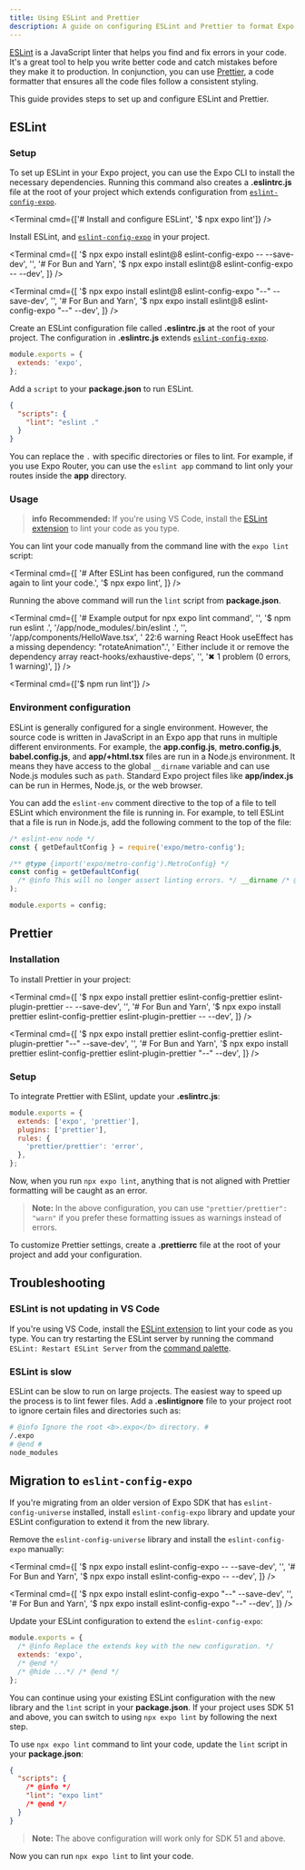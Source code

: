```yaml
---
title: Using ESLint and Prettier
description: A guide on configuring ESLint and Prettier to format Expo apps.
---
```



<TabsGroup>

[ESLint](https://eslint.org/) is a JavaScript linter that helps you find and fix errors in your code. It's a great tool to help you write better code and catch mistakes before they make it to production. In conjunction, you can use [Prettier](https://prettier.io/docs/en/), a code formatter that ensures all the code files follow a consistent styling.

This guide provides steps to set up and configure ESLint and Prettier.

## ESLint

### Setup

To set up ESLint in your Expo project, you can use the Expo CLI to install the necessary dependencies. Running this command also creates a **.eslintrc.js** file at the root of your project which extends configuration from [`eslint-config-expo`](https://github.com/expo/expo/tree/main/packages/eslint-config-expo).

<Terminal cmd={['# Install and configure ESLint', '$ npx expo lint']} />

<Collapsible summary="Setup instructions for SDK 50 and below">

<Step label="1">

Install ESLint, and [`eslint-config-expo`](https://github.com/expo/expo/tree/main/packages/eslint-config-expo) in your project.

<Tabs>

<Tab label="macOS/Linux">

<Terminal
  cmd={[
    '$ npx expo install eslint@8 eslint-config-expo -- --save-dev',
    '',
    '# For Bun and Yarn',
    '$ npx expo install eslint@8 eslint-config-expo -- --dev',
  ]}
/>

</Tab>

<Tab label="Windows">

<Terminal
  cmd={[
    '$ npx expo install eslint@8 eslint-config-expo "--" --save-dev',
    '',
    '# For Bun and Yarn',
    '$ npx expo install eslint@8 eslint-config-expo "--" --dev',
  ]}
/>

</Tab>

</Tabs>

</Step>

<Step label="2">

Create an ESLint configuration file called **.eslintrc.js** at the root of your project. The configuration in **.eslintrc.js** extends [`eslint-config-expo`](https://github.com/expo/expo/tree/main/packages/eslint-config-expo).

```js .eslintrc.js
module.exports = {
  extends: 'expo',
};
```

</Step>

<Step label="3">

Add a `script` to your **package.json** to run ESLint.

```json package.json
{
  "scripts": {
    "lint": "eslint ."
  }
}
```

You can replace the `.` with specific directories or files to lint. For example, if you use Expo Router, you can use the `eslint app` command to lint only your routes inside the **app** directory.

</Step>

</Collapsible>

### Usage

> **info** **Recommended:** If you're using VS Code, install the [ESLint extension](https://marketplace.visualstudio.com/items?itemName=dbaeumer.vscode-eslint) to lint your code as you type.

You can lint your code manually from the command line with the `expo lint` script:

<Tabs>

<Tab label="For SDK 51 and above">

<Terminal
  cmd={[
    '# After ESLint has been configured, run the command again to lint your code.',
    '$ npx expo lint',
  ]}
/>

Running the above command will run the `lint` script from **package.json**.

<Terminal
  cmd={[
    '# Example output for npx expo lint command',
    '',
    '$ npm run eslint .',
    '/app/node_modules/.bin/eslint .',
    '',
    '/app/components/HelloWave.tsx',
    '  22:6 warning React Hook useEffect has a missing dependency: "rotateAnimation".',
    '       Either include it or remove the dependency array react-hooks/exhaustive-deps',
    '',
    '✖ 1 problem (0 errors, 1 warning)',
  ]}
/>

</Tab>

<Tab label="For SDK 50 and below">

<Terminal cmd={['$ npm run lint']} />

</Tab>

</Tabs>

### Environment configuration

ESLint is generally configured for a single environment. However, the source code is written in JavaScript in an Expo app that runs in multiple different environments. For example, the **app.config.js**, **metro.config.js**, **babel.config.js**, and **app/+html.tsx** files are run in a Node.js environment. It means they have access to the global `__dirname` variable and can use Node.js modules such as `path`. Standard Expo project files like **app/index.js** can be run in Hermes, Node.js, or the web browser.

You can add the `eslint-env` comment directive to the top of a file to tell ESLint which environment the file is running in. For example, to tell ESLint that a file is run in Node.js, add the following comment to the top of the file:

```js metro.config.js
/* eslint-env node */
const { getDefaultConfig } = require('expo/metro-config');

/** @type {import('expo/metro-config').MetroConfig} */
const config = getDefaultConfig(
  /* @info This will no longer assert linting errors. */ __dirname /* @end */
);

module.exports = config;
```

## Prettier

### Installation

To install Prettier in your project:

<Tabs>

<Tab label="macOS/Linux">

<Terminal
  cmd={[
    '$ npx expo install prettier eslint-config-prettier eslint-plugin-prettier -- --save-dev',
    '',
    '# For Bun and Yarn',
    '$ npx expo install prettier eslint-config-prettier eslint-plugin-prettier -- --dev',
  ]}
/>

</Tab>

<Tab label="Windows">

<Terminal
  cmd={[
    '$ npx expo install prettier eslint-config-prettier eslint-plugin-prettier "--" --save-dev',
    '',
    '# For Bun and Yarn',
    '$ npx expo install prettier eslint-config-prettier eslint-plugin-prettier "--" --dev',
  ]}
/>

</Tab>

</Tabs>

### Setup

To integrate Prettier with ESlint, update your **.eslintrc.js**:

```js .eslintrc.js
module.exports = {
  extends: ['expo', 'prettier'],
  plugins: ['prettier'],
  rules: {
    'prettier/prettier': 'error',
  },
};
```

Now, when you run `npx expo lint`, anything that is not aligned with Prettier formatting will be caught as an error.

> **Note:** In the above configuration, you can use `"prettier/prettier": "warn"` if you prefer these formatting issues as warnings instead of errors.

To customize Prettier settings, create a **.prettierrc** file at the root of your project and add your configuration.

<BoxLink
  title="Custom Prettier configuration"
  description="Learn more about customizing Prettier configuration."
  href="https://github.com/expo/expo/tree/main/packages/eslint-config-universe#customizing-prettier"
/>

## Troubleshooting

### ESLint is not updating in VS Code

If you're using VS Code, install the [ESLint extension](https://marketplace.visualstudio.com/items?itemName=dbaeumer.vscode-eslint) to lint your code as you type. You can try restarting the ESLint server by running the command `ESLint: Restart ESLint Server` from the [command palette](https://code.visualstudio.com/docs/getstarted/userinterface#_command-palette).

### ESLint is slow

ESLint can be slow to run on large projects. The easiest way to speed up the process is to lint fewer files. Add a **.eslintignore** file to your project root to ignore certain files and directories such as:

```sh .eslintignore
# @info Ignore the root <b>.expo</b> directory. #
/.expo
# @end #
node_modules
```

## Migration to `eslint-config-expo`

If you're migrating from an older version of Expo SDK that has `eslint-config-universe` installed, install `eslint-config-expo` library and update your ESLint configuration to extend it from the new library.

<Step label="1">

Remove the `eslint-config-universe` library and install the `eslint-config-expo` manually:

<Tabs>

<Tab label="macOS/Linux">

<Terminal
  cmd={[
    '$ npx expo install eslint-config-expo -- --save-dev',
    '',
    '# For Bun and Yarn',
    '$ npx expo install eslint-config-expo -- --dev',
  ]}
/>

</Tab>

<Tab label="Windows">

<Terminal
  cmd={[
    '$ npx expo install eslint-config-expo "--" --save-dev',
    '',
    '# For Bun and Yarn',
    '$ npx expo install eslint-config-expo "--" --dev',
  ]}
/>

</Tab>

</Tabs>

</Step>

<Step label="2">

Update your ESLint configuration to extend the `eslint-config-expo`:

```js .eslintrc.js
module.exports = {
  /* @info Replace the extends key with the new configuration. */
  extends: 'expo',
  /* @end */
  /* @hide ...*/ /* @end */
};
```

You can continue using your existing ESLint configuration with the new library and the `lint` script in your **package.json**. If your project uses SDK 51 and above, you can switch to using `npx expo lint` by following the next step.

</Step>

<Step label="3">

To use `npx expo lint` command to lint your code, update the `lint` script in your **package.json**:

```json package.json
{
  "scripts": {
    /* @info */
    "lint": "expo lint"
    /* @end */
  }
}
```

> **Note:** The above configuration will work only for SDK 51 and above.

Now you can run `npx expo lint` to lint your code.

</Step>

</TabsGroup>
